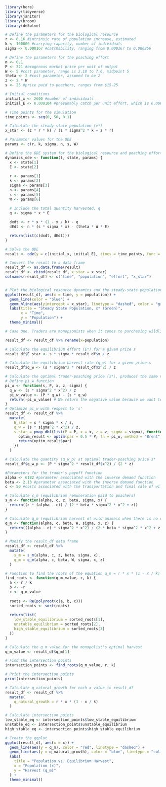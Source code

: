 ```r

library(here)
library(tidyverse)
library(janitor)
library(broom)
library(deSolve)

```

```r

# Define the parameters for the biological resource
r <- 0.16 #intrinsic rate of population increase, estimated
k <- 100000 #carrying capacity, number of individuals
sigma <- 0.000167 #catchability, ranging from 0.000167 to 0.000256

# Define the parameters for the poaching effort
n <- 0.1
P <- 221 #exogenous market price per unit of output
W <- 5 #cost parameter, range is 2.18 to 7.6, midpoint 5
theta <- 2 #cost parameter, assumed to be 2
z <- 2 * W
s <- 25 #price paid to poachers, ranges from $15-25 

# Initial conditions
initial_x <- 2600 #number of individuals
initial_E <- 0.000104 #presumably catch per unit effort, which is 0.000104 to 0.15 for rhinos

# Time points for the simulation
time_points <- seq(0, 50, 0.1)

```


```r

# Calculate the steady-state population (x*)
x_star <- (z * r * k) / (s * sigma^2 * k + z * r)

# Parameter values for the ODE
params <- c(r, k, sigma, n, s, W)

# Define the ODE system for the biological resource and poaching effort
dynamics_ode <- function(t, state, params) {
  x <- state[1]
  E <- state[2]
  
  r <- params[1]
  k <- params[2]
  sigma <- params[3]
  n <- params[4]
  s <- params[5]
  W <- params[6]
  
  # Include the total quantity harvested, q
  q <- sigma * x * E

  dxdt <- r * x * (1 - x / k) - q
  dEdt <- n * (s * sigma * x) - (theta * W * E)

  return(list(c(dxdt, dEdt)))
}

# Solve the ODE
result <- ode(y = c(initial_x, initial_E), times = time_points, func = dynamics_ode, parms = params)

# Convert the result to a data frame
result_df <- as.data.frame(result)
result_df <- cbind(result_df, x_star = x_star)
colnames(result_df) <- c("time", "population", "effort", "x_star")


# Plot the biological resource dynamics and the steady-state population
ggplot(result_df, aes(x = time, y = population)) +
  geom_line(color = "blue") +
  geom_hline(aes(yintercept = x_star), linetype = "dashed", color = "green") +
  labs(title = "Steady State Population, x* (Green)",
       x = "Time",
       y = "Population") +
  theme_minimal()

```

```r
# Case One. Traders are monopsonists when it comes to purchasing wildlife commodities from poachers, but sell their outputs elsewhere taking prices as given.

result_df <- result_df %>% rename(x=population)

# Calculate the equilibrium effort (E*) for a given price s
result_df$E_star <- s * sigma * result_df$x / z

# Calculate the equilibrium harvest rate (q_w) for a given price s 
result_df$q_w <- (s * sigma^2 * result_df$x^2) / z

# Calculate the optimal trader-poaching price (s*), produces the same value as P/2
# Define pi_w function
pi_w <- function(s, P, x, z, sigma) {
  q_w <- (s * sigma^2 * x^2) / z
  pi_w_value <- (P * q_w) - (s * q_w)
  return(-pi_w_value) # We return the negative value because we want to maximize pi_w
}
# Optimize pi_w with respect to 's'
result_df <- result_df %>%
  mutate(
    E_star = s * sigma * x / z,
    q_w = (s * sigma^2 * x^2) / z,
    s_star = pmap_dbl(list(P = P, x = x, z = z, sigma = sigma), function(P, x, z, sigma) {
      optim_result <- optim(par = 0.5 * P, fn = pi_w, method = "Brent", lower = 0, upper = P, P = P, x = x, z = z, sigma = sigma)
      return(optim_result$par)
    })
  )

# Calculate the quantity (q_w_p) at optimal trader-poaching price s*
result_df$q_w_p <- (P * sigma^2 * result_df$x^2) / (2 * z)

```

```r

#Parameters for the trader's payoff function
alpha <- 6182 #parameter associated with the inverse demand function
beta <- 2.13 #parameter associated with the inverse demand function
c <- 50 #costs associated with the transportation and final sale of wild animal products 

# Calculate s_m (equilibrium remuneration paid to poachers)
s_m <- function(alpha, c, z, beta, sigma, x) {
  return((z * (alpha - c)) / (2 * beta * sigma^2 * x^2 + z))
}

# Calculate q_m (equilibrium harvest of wild animals when there is no captive breeding program)
q_m <- function(alpha, c, beta, W, sigma, x, z) {
  return(((alpha - c) * sigma^2 * x^2) / (2 * beta * sigma^2 * x^2 + z))
}

# Modify the result_df data frame
result_df <- result_df %>%
  mutate(
    s_m = s_m(alpha, c, z, beta, sigma, x),
    q_m = q_m(alpha, c, beta, W, sigma, x, z)
  )

# Function to find the roots of the equation q_m = r * x * (1 - x / k)
find_roots <- function(q_m_value, r, k) {
  a <- r / k
  b <- -r
  c <- q_m_value
  
  roots <- Re(polyroot(c(a, b, c)))
  sorted_roots <- sort(roots)
  
  return(list(
    low_stable_equilibrium = sorted_roots[1],
    unstable_equilibrium = sorted_roots[2],
    high_stable_equilibrium = sorted_roots[3]
  ))
}

# Calculate the q_m value for the monopolist's optimal harvest
q_m_value <- result_df$q_m[1]

# Find the intersection points
intersection_points <- find_roots(q_m_value, r, k)

# Print the intersection points
print(intersection_points)

# Calculate q_natural_growth for each x value in result_df
result_df <- result_df %>%
  mutate(
    q_natural_growth = r * x * (1 - x / k)
  )

# Calculate intersection points
low_stable_eq <- intersection_points$low_stable_equilibrium
unstable_eq <- intersection_points$unstable_equilibrium
high_stable_eq <- intersection_points$high_stable_equilibrium

# Create the ggplot
ggplot(result_df, aes(x = x)) +
  geom_line(aes(y = q_m), color = "red", linetype = "dashed") +
  geom_line(aes(y = q_natural_growth), color = "blue", linetype = "solid") +
  labs(
    title = "Population vs. Equilibrium Harvest",
    x = "Population (x)",
    y = "Harvest (q_m)"
  ) +
  theme_minimal()

```


